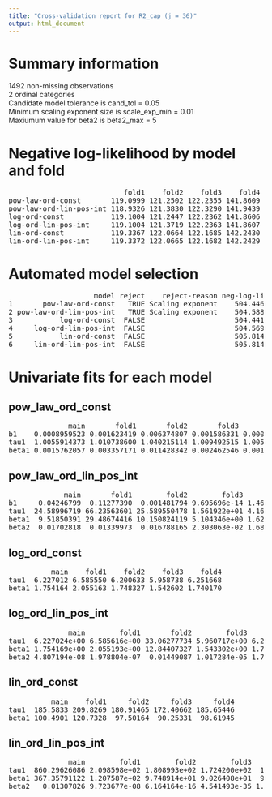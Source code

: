 ```yaml
---
title: "Cross-validation report for R2_cap (j = 36)"
output: html_document
---
```

# Summary information
1492 non-missing observations  
2 ordinal categories  
Candidate model tolerance is cand_tol = 0.05  
Minimum scaling exponent size is scale_exp_min = 0.01  
Maxiumum value for beta2 is beta2_max = 5  

# Negative log-likelihood by model and fold
<pre>
                           fold1    fold2    fold3    fold4  
pow-law-ord-const       119.0999 121.2502 122.2355 141.8609  
pow-law-ord-lin-pos-int 118.9326 121.3830 122.3290 141.9439  
log-ord-const           119.1004 121.2447 122.2362 141.8606  
log-ord-lin-pos-int     119.1004 121.3719 122.2363 141.8607  
lin-ord-const           119.3367 122.0664 122.1685 142.2430  
lin-ord-lin-pos-int     119.3372 122.0665 122.1682 142.2429  
</pre>
# Automated model selection
<pre>
                    model reject    reject-reason neg-log-lik delta-neg-log-lik model-rank  
1       pow-law-ord-const   TRUE Scaling exponent    504.4466       0.004691941         NA  
2 pow-law-ord-lin-pos-int   TRUE Scaling exponent    504.5885       0.146617799         NA  
3           log-ord-const  FALSE                     504.4419       0.000000000          1  
4     log-ord-lin-pos-int  FALSE                     504.5693       0.127377377          2  
5           lin-ord-const  FALSE                     505.8145       1.372596061          3  
6     lin-ord-lin-pos-int  FALSE                     505.8148       1.372913834          4  
</pre>
# Univariate fits for each model
## pow_law_ord_const  
<pre>
              main       fold1       fold2       fold3        fold4  
b1    0.0008959523 0.001623419 0.006374807 0.001586331 0.0008477111  
tau1  1.0055914373 1.010738600 1.040215114 1.009492515 1.0053115912  
beta1 0.0015762057 0.003357171 0.011428342 0.002462546 0.0014799289  
</pre>
## pow_law_ord_lin_pos_int  
<pre>
             main       fold1        fold2        fold3        fold4  
b1     0.04246799  0.11277390  0.001481794 9.695696e-14 1.464700e-07  
tau1  24.58996719 66.23563601 25.589550478 1.561922e+01 4.161208e+01  
beta1  9.51850391 29.48674416 10.150824119 5.104346e+00 1.628583e+01  
beta2  0.01702818  0.01339973  0.016788165 2.303063e-02 1.685079e-02  
</pre>
## log_ord_const  
<pre>
          main    fold1    fold2    fold3    fold4  
tau1  6.227012 6.585550 6.200633 5.958738 6.251668  
beta1 1.754164 2.055163 1.748327 1.542602 1.740170  
</pre>
## log_ord_lin_pos_int  
<pre>
              main        fold1       fold2        fold3        fold4  
tau1  6.227024e+00 6.585616e+00 33.06277734 5.960717e+00 6.256143e+00  
beta1 1.754169e+00 2.055193e+00 12.84407327 1.543302e+00 1.741971e+00  
beta2 4.807194e-08 1.978804e-07  0.01449087 1.017284e-05 1.725071e-05  
</pre>
## lin_ord_const  
<pre>
          main    fold1     fold2     fold3     fold4  
tau1  185.5833 209.8269 180.91465 172.40662 185.65446  
beta1 100.4901 120.7328  97.50164  90.25331  98.61945  
</pre>
## lin_ord_lin_pos_int  
<pre>
              main        fold1        fold2        fold3         fold4  
tau1  860.29626086 2.098598e+02 1.808993e+02 1.724200e+02  1.856372e+02  
beta1 367.35791122 1.207587e+02 9.748914e+01 9.026408e+01  9.860594e+01  
beta2   0.01307826 9.723677e-08 6.164164e-16 4.541493e-35 1.055771e-125  
</pre>
